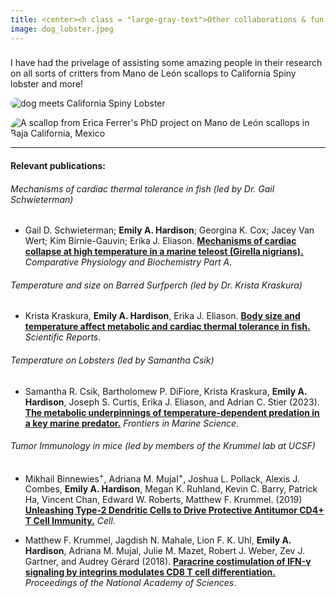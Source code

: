 ```yaml
---
title: <center><h class = "large-gray-text">Other collaborations & fun things</h></center>
image: dog_lobster.jpeg
---
```


```{=html}
<style>

#title-block-header {
  margin-block-end: 0rem;
  position: relative;
  margin-top: -1px;
  height: 75px;
}
.large-gray-text {
  letter-spacing: 3px;
  font-weight: 500;
  font-size: 36px; 
  color:  #e3ebef;
  //text-transform: uppercase;
}
</style>
```
<p>

</p>

### 

I have had the privelage of assisting some amazing people in their research on all sorts of critters from Mano de León scallops to California Spiny lobster and more!

::: {layout-ncol="2"}
::: image-container
<img src="dog_lobster.jpeg" alt="dog meets California Spiny Lobster" class="clickable-image" data-src="dog_lobster.jpeg" style="border-radius: 30px;"/>
:::

::: image-container
<img src="scallop.jpeg" alt="A scallop from Erica Ferrer&apos;s PhD project on Mano de León scallops in Baja California, Mexico" class="clickable-image" data-src="scallop.jpeg" style="border-radius: 30px;"/>
:::
:::

------------------------------------------------------------------------

#### Relevant publications:

###### *Mechanisms of cardiac thermal tolerance in fish (led by Dr. Gail Schwieterman)*

-   Gail D. Schwieterman; **Emily A. Hardison**; Georgina K. Cox; Jacey Van Wert; Kim Birnie-Gauvin; Erika J. Eliason. [[**Mechanisms of cardiac collapse at high temperature in a marine teleost (Girella nigrians).**]{.underline}](https://doi.org/10.1016/j.cbpa.2023.111512) *Comparative Physiology and Biochemistry Part A*.

###### *Temperature and size on Barred Surfperch (led by Dr. Krista Kraskura)*

-   Krista Kraskura, **Emily A. Hardison**, Erika J. Eliason. [[**Body size and temperature affect metabolic and cardiac thermal tolerance in fish.**]{.underline}](https://doi.org/10.1038/s41598-023-44574-w) *Scientific Reports*.

###### *Temperature on Lobsters (led by Samantha Csik)*

-   Samantha R. Csik, Bartholomew P. DiFiore, Krista Kraskura, **Emily A. Hardison**, Joseph S. Curtis, Erika J. Eliason, and Adrian C. Stier (2023). [[**The metabolic underpinnings of temperature-dependent predation in a key marine predator.**]{.underline}](https://doi.org/10.3389/fmars.2023.1072807) *Frontiers in Marine Science*.

###### *Tumor Immunology in mice (led by members of the Krummel lab at UCSF)*

-   Mikhail Binnewies^+^, Adriana M. Mujal^+^, Joshua L. Pollack, Alexis J. Combes, **Emily A. Hardison**, Megan K. Ruhland, Kevin C. Barry, Patrick Ha, Vincent Chan, Edward W. Roberts, Matthew F. Krummel. (2019) [[**Unleashing Type-2 Dendritic Cells to Drive Protective Antitumor CD4+ T Cell Immunity**]{.underline}**.**](https://doi.org/10.1016/J.CELL.2019.02.005) *Cell*.

-   Matthew F. Krummel, Jagdish N. Mahale, Lion F. K. Uhl, **Emily A. Hardison**, Adriana M. Mujal, Julie M. Mazet, Robert J. Weber, Zev J. Gartner, and Audrey Gérard (2018). [[**Paracrine costimulation of IFN-γ signaling by integrins modulates CD8 T cell differentiation.**]{.underline}](https://doi.org/10.1073/pnas.1804556115) *Proceedings of the National Academy of Sciences*.

